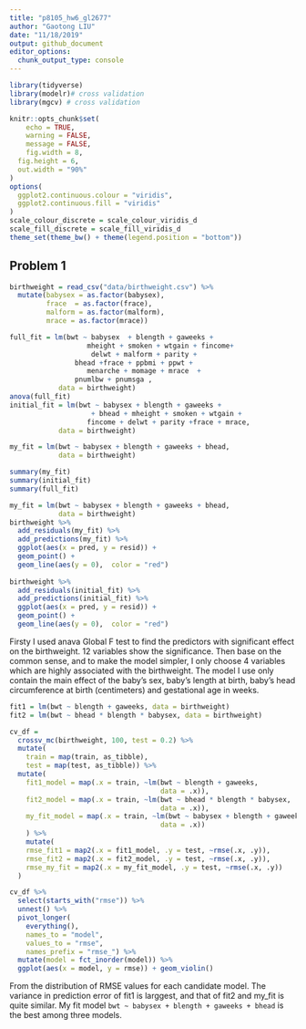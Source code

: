 ```yaml
---
title: "p8105_hw6_gl2677"
author: "Gaotong LIU"
date: "11/18/2019"
output: github_document
editor_options: 
  chunk_output_type: console
---
```


```r
library(tidyverse)
library(modelr)# cross validation
library(mgcv) # cross validation

knitr::opts_chunk$set(
	echo = TRUE,
	warning = FALSE,
	message = FALSE,
	fig.width = 8, 
  fig.height = 6,
  out.width = "90%"
)
options(
  ggplot2.continuous.colour = "viridis",
  ggplot2.continuous.fill = "viridis"
)
scale_colour_discrete = scale_colour_viridis_d
scale_fill_discrete = scale_fill_viridis_d
theme_set(theme_bw() + theme(legend.position = "bottom"))
```

## Problem 1
```r
birthweight = read_csv("data/birthweight.csv") %>% 
  mutate(babysex = as.factor(babysex),
         frace  = as.factor(frace),
         malform = as.factor(malform),
         mrace = as.factor(mrace))
```

```r
full_fit = lm(bwt ~ babysex  + blength + gaweeks + 
                   mheight + smoken + wtgain + fincome+ 
                    delwt + malform + parity + 
                bhead +frace + ppbmi + ppwt +
                   menarche + momage + mrace  + 
                pnumlbw + pnumsga ,
            data = birthweight)
anova(full_fit)
initial_fit = lm(bwt ~ babysex + blength + gaweeks + 
                    + bhead + mheight + smoken + wtgain +
                   fincome + delwt + parity +frace + mrace,
            data = birthweight)

my_fit = lm(bwt ~ babysex + blength + gaweeks + bhead,
            data = birthweight)

summary(my_fit)
summary(initial_fit)
summary(full_fit)

```


```r
my_fit = lm(bwt ~ babysex + blength + gaweeks + bhead,
            data = birthweight)
birthweight %>% 
  add_residuals(my_fit) %>% 
  add_predictions(my_fit) %>% 
  ggplot(aes(x = pred, y = resid)) +
  geom_point() +
  geom_line(aes(y = 0),  color = "red")
  
birthweight %>% 
  add_residuals(initial_fit) %>% 
  add_predictions(initial_fit) %>% 
  ggplot(aes(x = pred, y = resid)) +
  geom_point() +
  geom_line(aes(y = 0),  color = "red")
```

Firsty I used anava Global F test to find the predictors with significant effect on the birthweight. 12 variables show the significance. Then base on the common sense, and to make the model simpler, I only choose 4 variables which are highly associated with the birthweight. The model I use only contain the main effect of  the baby's sex, baby’s length at birth, baby’s head circumference at birth (centimeters) and gestational age in weeks.

```r
fit1 = lm(bwt ~ blength + gaweeks, data = birthweight)
fit2 = lm(bwt ~ bhead * blength * babysex, data = birthweight)

```

```r
cv_df = 
  crossv_mc(birthweight, 100, test = 0.2) %>%
  mutate(
    train = map(train, as_tibble),
    test = map(test, as_tibble)) %>% 
  mutate(
    fit1_model = map(.x = train, ~lm(bwt ~ blength + gaweeks, 
                                     data = .x)),
    fit2_model = map(.x = train, ~lm(bwt ~ bhead * blength * babysex, 
                                     data = .x)),
    my_fit_model = map(.x = train, ~lm(bwt ~ babysex + blength + gaweeks + bhead,
                                     data = .x))
    ) %>% 
    mutate(
    rmse_fit1 = map2(.x = fit1_model, .y = test, ~rmse(.x, .y)),
    rmse_fit2 = map2(.x = fit2_model, .y = test, ~rmse(.x, .y)),
    rmse_my_fit = map2(.x = my_fit_model, .y = test, ~rmse(.x, .y))
  )
```

```r
cv_df %>%
  select(starts_with("rmse")) %>%
  unnest() %>% 
  pivot_longer(
    everything(),
    names_to = "model",
    values_to = "rmse",
    names_prefix = "rmse_") %>%
  mutate(model = fct_inorder(model)) %>%
  ggplot(aes(x = model, y = rmse)) + geom_violin()
```

From the distribution of RMSE values for each candidate model. The variance in prediction error of fit1 is larggest, and that of fit2 and my_fit is quite similar. My fit model `bwt ~ babysex + blength + gaweeks + bhead` is the best among three models.
